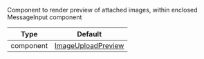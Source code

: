 Component to render preview of attached images, within enclosed MessageInput component

| Type | Default |
| - | - |
| component | [ImageUploadPreview](https://github.com/GetStream/stream-chat-react-native/blob/master/package/src/components/MessageInput/ImageUploadPreview.tsx) |
